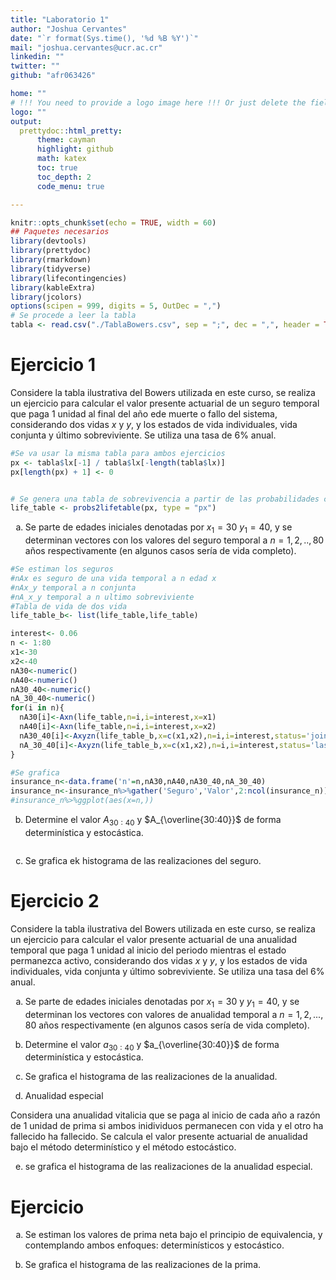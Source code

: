 ```yaml
---
title: "Laboratorio 1"
author: "Joshua Cervantes"
date: "`r format(Sys.time(), '%d %B %Y')`"
mail: "joshua.cervantes@ucr.ac.cr"
linkedin: ""
twitter: ""
github: "afr063426"

home: ""
# !!! You need to provide a logo image here !!! Or just delete the field for no logo
logo: ""
output:
  prettydoc::html_pretty:
      theme: cayman
      highlight: github
      math: katex
      toc: true
      toc_depth: 2
      code_menu: true

---
```



```r
knitr::opts_chunk$set(echo = TRUE, width = 60)
## Paquetes necesarios
library(devtools)
library(prettydoc)
library(rmarkdown)
library(tidyverse)
library(lifecontingencies)
library(kableExtra)
library(jcolors)
options(scipen = 999, digits = 5, OutDec = ",")
# Se procede a leer la tabla
tabla <- read.csv("./TablaBowers.csv", sep = ";", dec = ",", header = TRUE, stringsAsFactors = FALSE)
```

# Ejercicio 1
Considere la tabla ilustrativa del Bowers utilizada en este curso, se realiza un ejercicio para calcular el valor presente actuarial de un seguro temporal que paga 1 unidad al final del año ede muerte o fallo del sistema, considerando dos vidas $x$ y $y$, y los estados de vida individuales, vida conjunta y último sobreviviente. Se utiliza una tasa de 6% anual.



```r
#Se va usar la misma tabla para ambos ejercicios
px <- tabla$lx[-1] / tabla$lx[-length(tabla$lx)]
px[length(px) + 1] <- 0


# Se genera una tabla de sobrevivencia a partir de las probabilidades calculadas
life_table <- probs2lifetable(px, type = "px")
```


a. Se parte de edades iniciales denotadas por $x_1=30$ $y_1=40$, y se determinan vectores con los valores del seguro temporal a $n=1,2,..,80$ años respectivamente (en algunos casos sería de vida completo).
```r
#Se estiman los seguros
#nAx es seguro de una vida temporal a n edad x
#nAx_y temporal a n conjunta
#nA_x_y temporal a n ultimo sobreviviente
#Tabla de vida de dos vida
life_table_b<- list(life_table,life_table)

interest<- 0.06
n <- 1:80
x1<-30
x2<-40
nA30<-numeric()
nA40<-numeric()
nA30_40<-numeric()
nA_30_40<-numeric()
for(i in n){
  nA30[i]<-Axn(life_table,n=i,i=interest,x=x1)
  nA40[i]<-Axn(life_table,n=i,i=interest,x=x2)
  nA30_40[i]<-Axyzn(life_table_b,x=c(x1,x2),n=i,i=interest,status='joint')
  nA_30_40[i]<-Axyzn(life_table_b,x=c(x1,x2),n=i,i=interest,status='last')
}
```


```r
#Se grafica
insurance_n<-data.frame('n'=n,nA30,nA40,nA30_40,nA_30_40)
insurance_n<-insurance_n%>%gather('Seguro','Valor',2:ncol(insurance_n))
#insurance_n%>%ggplot(aes(x=n,))

```

b. Determine el valor $A_{30:40}$ y $A_{\overline{30:40}}$ de forma determinística y estocástica. 


```r


```

c. Se grafica ek histograma de las realizaciones del seguro.

# Ejercicio 2
Considere la tabla ilustrativa del Bowers utilizada en este curso, se realiza un ejercicio para calcular el valor presente actuarial de una anualidad temporal que paga 1 unidad al inicio del periodo mientras el estado permanezca activo, considerando dos vidas $x$ y $y$, y los estados de vida individuales, vida conjunta y último sobreviviente. Se utiliza una tasa del 6% anual.

a. Se parte de edades iniciales denotadas por $x_1=30$ y $y_1=40$, y se determinan los vectores con valores de anualidad temporal a $n=1,2,...,80$ años respectivamente (en algunos casos sería de vida completo).

b. Determine el valor $a_{30:40}$ y $a_{\overline{30:40}}$ de forma determinística y estocástica.

c. Se grafica el histograma de las realizaciones de la anualidad.

d. Anualidad especial

Considera una anualidad vitalicia que se paga al inicio de cada año a razón de 1 unidad de prima si ambos inidividuos permanecen con vida y el otro ha fallecido ha fallecido. Se calcula el valor presente actuarial de anualidad bajo el método determinístico y el método estocástico. 

e. se grafica el histograma de las realizaciones de la anualidad especial. 

# Ejercicio

a. Se estiman los valores de prima neta bajo el principio de equivalencia, y contemplando ambos enfoques: determinísticos y estocástico.

b. Se grafica el histograma de las realizaciones de la prima.